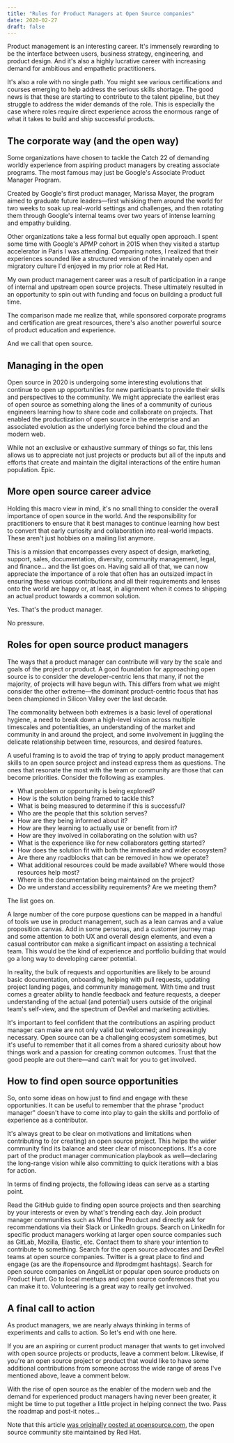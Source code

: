 ```yaml
---
title: "Rules for Product Managers at Open Source companies"
date: 2020-02-27
draft: false
---
```


Product management is an interesting career. It's immensely rewarding to be the interface between users, business strategy, engineering, and product design. And it's also a highly lucrative career with increasing demand for ambitious and empathetic practitioners.

It's also a role with no single path. You might see various certifications and courses emerging to help address the serious skills shortage. The good news is that these are starting to contribute to the talent pipeline, but they struggle to address the wider demands of the role. This is especially the case where roles require direct experience across the enormous range of what it takes to build and ship successful products.

## The corporate way (and the open way)

Some organizations have chosen to tackle the Catch 22 of demanding worldly experience from aspiring product managers by creating associate programs. The most famous may just be Google's Associate Product Manager Program.

Created by Google's first product manager, Marissa Mayer, the program aimed to graduate future leaders—first whisking them around the world for two weeks to soak up real-world settings and challenges, and then rotating them through Google's internal teams over two years of intense learning and empathy building.

Other organizations take a less formal but equally open approach. I spent some time with Google's APMP cohort in 2015 when they visited a startup accelerator in Paris I was attending. Comparing notes, I realized that their experiences sounded like a structured version of the innately open and migratory culture I'd enjoyed in my prior role at Red Hat.

My own product management career was a result of participation in a range of internal and upstream open source projects. These ultimately resulted in an opportunity to spin out with funding and focus on building a product full time.

The comparison made me realize that, while sponsored corporate programs and certification are great resources, there's also another powerful source of product education and experience.

And we call that open source.

## Managing in the open

Open source in 2020 is undergoing some interesting evolutions that continue to open up opportunities for new participants to provide their skills and perspectives to the community. We might appreciate the earliest eras of open source as something along the lines of a community of curious engineers learning how to share code and collaborate on projects. That enabled the productization of open source in the enterprise and an associated evolution as the underlying force behind the cloud and the modern web.

While not an exclusive or exhaustive summary of things so far, this lens allows us to appreciate not just projects or products but all of the inputs and efforts that create and maintain the digital interactions of the entire human population. Epic.

## More open source career advice

Holding this macro view in mind, it's no small thing to consider the overall importance of open source in the world. And the responsibility for practitioners to ensure that it best manages to continue learning how best to convert that early curiosity and collaboration into real-world impacts. These aren't just hobbies on a mailing list anymore.

This is a mission that encompasses every aspect of design, marketing, support, sales, documentation, diversity, community management, legal, and finance… and the list goes on. Having said all of that, we can now appreciate the importance of a role that often has an outsized impact in ensuring these various contributions and all their requirements and lenses onto the world are happy or, at least, in alignment when it comes to shipping an actual product towards a common solution.

Yes. That's the product manager.

No pressure.

## Roles for open source product managers

The ways that a product manager can contribute will vary by the scale and goals of the project or product. A good foundation for approaching open source is to consider the developer-centric lens that many, if not the majority, of projects will have begun with. This differs from what we might consider the other extreme—the dominant product-centric focus that has been championed in Silicon Valley over the last decade.

The commonality between both extremes is a basic level of operational hygiene, a need to break down a high-level vision across multiple timescales and potentialities, an understanding of the market and community in and around the project, and some involvement in juggling the delicate relationship between time, resources, and desired features.

A useful framing is to avoid the trap of trying to apply product management skills to an open source project and instead express them as questions. The ones that resonate the most with the team or community are those that can become priorities. Consider the following as examples.

- What problem or opportunity is being explored?
- How is the solution being framed to tackle this?
- What is being measured to determine if this is successful?
- Who are the people that this solution serves?
- How are they being informed about it?
- How are they learning to actually use or benefit from it?
- How are they involved in collaborating on the solution with us?
- What is the experience like for new collaborators getting started?
- How does the solution fit with both the immediate and wider ecosystem?
- Are there any roadblocks that can be removed in how we operate?
- What additional resources could be made available? Where would those resources help most?
- Where is the documentation being maintained on the project?
- Do we understand accessibility requirements? Are we meeting them?

The list goes on.

A large number of the core purpose questions can be mapped in a handful of tools we use in product management, such as a lean canvas and a value proposition canvas. Add in some personas, and a customer journey map and some attention to both UX and overall design elements, and even a casual contributor can make a significant impact on assisting a technical team. This would be the kind of experience and portfolio building that would go a long way to developing career potential.

In reality, the bulk of requests and opportunities are likely to be around basic documentation, onboarding, helping with pull requests, updating project landing pages, and community management. With time and trust comes a greater ability to handle feedback and feature requests, a deeper understanding of the actual (and potential) users outside of the original team's self-view, and the spectrum of DevRel and marketing activities.

It's important to feel confident that the contributions an aspiring product manager can make are not only valid but welcomed; and increasingly necessary. Open source can be a challenging ecosystem sometimes, but it's useful to remember that it all comes from a shared curiosity about how things work and a passion for creating common outcomes. Trust that the good people are out there—and can't wait for you to get involved.

## How to find open source opportunities

So, onto some ideas on how just to find and engage with these opportunities. It can be useful to remember that the phrase "product manager" doesn't have to come into play to gain the skills and portfolio of experience as a contributor.

It's always great to be clear on motivations and limitations when contributing to (or creating) an open source project. This helps the wider community find its balance and steer clear of misconceptions. It's a core part of the product manager communication playbook as well—declaring the long-range vision while also committing to quick iterations with a bias for action.

In terms of finding projects, the following ideas can serve as a starting point.

Read the GitHub guide to finding open source projects and then searching by your interests or even by what's trending each day.
Join product manager communities such as Mind The Product and directly ask for recommendations via their Slack or LinkedIn groups.
Search on LinkedIn for specific product managers working at larger open source companies such as GitLab, Mozilla, Elastic, etc. Contact them to share your intention to contribute to something.
Search for the open source advocates and DevRel teams at open source companies. Twitter is a great place to find and engage (as are the #opensource and #prodmgmt hashtags).
Search for open source companies on AngelList or popular open source products on Product Hunt.
Go to local meetups and open source conferences that you can make it to. Volunteering is a great way to really get involved.

## A final call to action

As product managers, we are nearly always thinking in terms of experiments and calls to action. So let's end with one here.

If you are an aspiring or current product manager that wants to get involved with open source projects or products, leave a comment below. Likewise, if you're an open source project or product that would like to have some additional contributions from someone across the wide range of areas I've mentioned above, leave a comment below.

With the rise of open source as the enabler of the modern web and the demand for experienced product managers having never been greater, it might be time to put together a little project in helping connect the two. Pass the roadmap and post-it notes...

Note that this article [was originally posted at opensource.com](https://opensource.com/article/20/2/product-management-open-source-company), the open source community site maintained by Red Hat. 